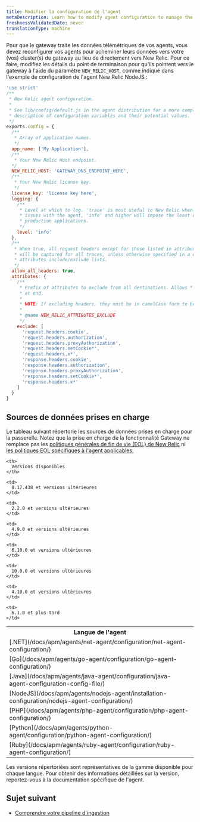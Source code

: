 ```yaml
---
title: Modifier la configuration de l'agent
metaDescription: Learn how to modify agent configuration to manage the flow of data from your monitored entities to New Relic.
freshnessValidatedDate: never
translationType: machine
---
```


Pour que le gateway traite les données télémétriques de vos agents, vous devez reconfigurer vos agents pour acheminer leurs données vers votre (vos) cluster(s) de gateway au lieu de directement vers New Relic. Pour ce faire, modifiez les détails du point de terminaison pour qu&apos;ils pointent vers le gateway à l&apos;aide du paramètre `NEW_RELIC_HOST`, comme indiqué dans l&apos;exemple de configuration de l&apos;agent New Relic NodeJS :

```js
'use strict'
/**
 * New Relic agent configuration.
 *
 * See lib/config/default.js in the agent distribution for a more complete
 * description of configuration variables and their potential values.
 */
exports.config = {
  /**
   * Array of application names.
   */
  app_name: ['My Application'],
  /**
   * Your New Relic Host endpoint.
  */
  NEW_RELIC_HOST: 'GATEWAY_DNS_ENDPOINT_HERE',
  /**
   * Your New Relic license key.
   */
  license_key: 'license key here',
  logging: {
    /**
     * Level at which to log. 'trace' is most useful to New Relic when diagnosing
     * issues with the agent, 'info' and higher will impose the least overhead on
     * production applications.
     */
    level: 'info'
  },
  /**
   * When true, all request headers except for those listed in attributes.exclude
   * will be captured for all traces, unless otherwise specified in a destination's
   * attributes include/exclude lists.
   */
  allow_all_headers: true,
  attributes: {
    /**
     * Prefix of attributes to exclude from all destinations. Allows * as wildcard
     * at end.
     *
     * NOTE: If excluding headers, they must be in camelCase form to be filtered.
     *
     * @name NEW_RELIC_ATTRIBUTES_EXCLUDE
     */
    exclude: [
      'request.headers.cookie',
      'request.headers.authorization',
      'request.headers.proxyAuthorization',
      'request.headers.setCookie*',
      'request.headers.x*',
      'response.headers.cookie',
      'response.headers.authorization',
      'response.headers.proxyAuthorization',
      'response.headers.setCookie*',
      'response.headers.x*'
    ]
  }
}
```

## Sources de données prises en charge

Le tableau suivant répertorie les sources de données prises en charge pour la passerelle. Notez que la prise en charge de la fonctionnalité Gateway ne remplace pas les [politiques générales de fin de vie (EOL) de New Relic](/docs/licenses/end-of-life/notification-changes-new-relic-saas-features-distributed-software/) ni [les politiques EOL spécifiques à l&apos;agent applicables.](/docs/licenses/end-of-life/notification-changes-new-relic-saas-features-distributed-software/#eol-agents)

<table>
  <tr>
    <th>
      Langue de l&apos;agent
    </th>

    <th>
      Versions disponibles
    </th>
  </tr>

  <tr>
    <td>
      [.NET](/docs/apm/agents/net-agent/configuration/net-agent-configuration/)
    </td>

    <td>
      8.17.438 et versions ultérieures
    </td>
  </tr>

  <tr>
    <td>
      [Go](/docs/apm/agents/go-agent/configuration/go-agent-configuration/)
    </td>

    <td>
      2.2.0 et versions ultérieures
    </td>
  </tr>

  <tr>
    <td>
      [Java](/docs/apm/agents/java-agent/configuration/java-agent-configuration-config-file/)
    </td>

    <td>
      4.9.0 et versions ultérieures
    </td>
  </tr>

  <tr>
    <td>
      [NodeJS](/docs/apm/agents/nodejs-agent/installation-configuration/nodejs-agent-configuration/)
    </td>

    <td>
      6.10.0 et versions ultérieures
    </td>
  </tr>

  <tr>
    <td>
      [PHP](/docs/apm/agents/php-agent/configuration/php-agent-configuration/)
    </td>

    <td>
      10.0.0 et versions ultérieures
    </td>
  </tr>

  <tr>
    <td>
      [Python](/docs/apm/agents/python-agent/configuration/python-agent-configuration/)
    </td>

    <td>
      4.10.0 et versions ultérieures
    </td>
  </tr>

  <tr>
    <td>
      [Ruby](/docs/apm/agents/ruby-agent/configuration/ruby-agent-configuration/)
    </td>

    <td>
      6.1.0 et plus tard
    </td>
  </tr>
</table>

Les versions répertoriées sont représentatives de la gamme disponible pour chaque langue. Pour obtenir des informations détaillées sur la version, reportez-vous à la documentation spécifique de l&apos;agent.

## Sujet suivant

* [Comprendre votre pipeline d&apos;ingestion](/docs/new-relic-control/pipeline-control/ingest-pipeline)